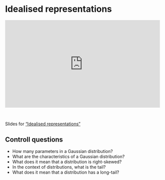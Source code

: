 # Idealised representations

::: {style="padding:56.25% 0 0 0;position:relative;"}
<iframe src="https://player.vimeo.com/video/1038188467?badge=0&amp;autopause=0&amp;player_id=0&amp;app_id=58479" frameborder="0" allow="autoplay; fullscreen; picture-in-picture; clipboard-write" style="position:absolute;top:0;left:0;width:100%;height:100%;" title="TECH3: Idealised Representations of Distributions">

</iframe>
:::

```{=html}
<script src="https://player.vimeo.com/api/player.js"></script>
```

<br>

Slides for ["Idealised representations"](video-pdfs/1/idealised_represenations.pdf)

## Controll questions

-   How many parameters in a Gaussian distribution?
-   What are the characteristics of a Gaussian distribution?
-   What does it mean that a distribution is right-skewed?
-   In the context of distributions, what is the tail?
-   What does it mean that a distribution has a long-tail?

